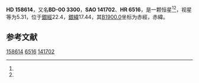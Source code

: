 {{Starbox begin
| name = HD 158614
}}
{{Starbox observe
| epoch = [[J2000.0|J2000.0]]
| constell = {{星座名待查}}<ref name=SIMBAD>{{cite web
 | url=http://simbad.u-strasbg.fr/simbad/sim-id?Ident=HR+6516
 | title =Pulsating variable Star
 | publisher=Centre de Données astronomiques de Strasbourg
 | work=SIMBAD
 | accessdate=2012-07-13}}</ref><ref name=DATA>{{cite web
 | url=http://vizier.u-strasbg.fr/viz-bin/VizieR-5?-out.add=.&-source=5050&-corr=PK=HR&-out.max=9999&HR=6516
 | title=VizieR Detailed Page
 | accessdate=2012-07-13
 | archive-date=2019-02-16
 | archive-url=https://web.archive.org/web/20190216090728/http://vizier.u-strasbg.fr/viz-bin/VizieR-5?-out.add=.&-source=5050&-corr=PK=HR&-out.max=9999&HR=6516
 | dead-url=no
 }}</ref>
| 星官 = 
| ra = {{RA|17|30|23.8}}<ref name=SIMBAD /><ref name=DATA />
| dec = {{DEC|-1|3|45}}<ref name=SIMBAD /><ref name=DATA />
| appmag_v = 5.31<ref name=SIMBAD /><ref name=DATA />
}}
{{Starbox character
| class = G9IV-VHdel 1<ref name=SIMBAD /><ref name=DATA />
| b-v = 0.72<ref name=SIMBAD /><ref name=DATA />
| u-b = 0.31<ref name=SIMBAD /><ref name=DATA />
| r-i = 0.36<ref name=SIMBAD /><ref name=DATA />
| variable = 
}}
{{Starbox astrometry
| radial_v = 0.31
| prop_mo_ra = -77
| parallax = 0.054
| p_error = 
}}
{{Starbox catalog
| names =BD-00 3300，[[SAO星表|SAO]] 141702，[[HD星表|HD]] 158614，[[HR星表|HR]] 6516}}
{{Starbox reference |Simbad=HR+6516}}
{{Starbox end}}

'''HD 158614'''，又名'''BD-00 3300'''，'''SAO 141702'''、'''HR 6516'''，是一颗恒星<ref name=SIMBAD /><ref name=DATA />，视星等为5.31，位于[[銀道座標系|銀經]]22.4，[[銀道座標系|銀緯]]17.44，其[[B1900.0|B1900.0]]坐标为赤經{{RA|17|25|14.8}}，赤緯{{DEC|-0|17.44|48}}。

== 参考文献 ==
{{reflist}}

{{star-stub}}

[[Category:HD和HDE天體|158614]]
[[Category:HR天體|6516]]
[[Category:SAO天體|141702]]